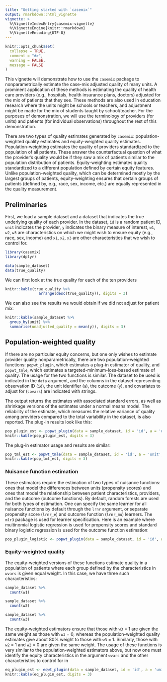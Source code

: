 ```yaml
---
title: "Getting started with `casemix`"
output: rmarkdown::html_vignette
vignette: >
  %\VignetteIndexEntry{casemix-vignette}
  %\VignetteEngine{knitr::rmarkdown}
  %\VignetteEncoding{UTF-8}
---
```


```r
knitr::opts_chunk$set(
  collapse = TRUE,
  comment = "#>",
  warning = FALSE,
  message = FALSE
)
```

This vignette will demonstrate how to use the `casemix` package to nonparametrically estimate the case-mix adjusted quality of many units. A prominent application of these methods is estimating the quality of health care providers (e.g., hospitals, health insurance plans, doctors) adjusted for the mix of patients that they see. These methods are also used in education research where the units might be schools or teachers, and adjustment might be made for the mix of students taught by school/teacher. For the purposes of demonstration, we will use the terminology of providers (for units) and patients (for individual observations) throughout the rest of this demonstration.

There are two types of quality estimates generated by `casemix`: population-weighted quality estimates and equity-weighted quality estimates. Population-weighting estimates the quality of providers standardized to the population of all patients. These answer the counterfactual question of what the provider's quality would be if they saw a mix of patients similar to the population distribution of patients. Equity-weighting estimates quality standardized to a different population defined by certain equity features. Unlike population-weighted quality, which can be determined mostly by the largest groups of patients, equity-weighting ensures that certain groups of patients (defined by, e.g., race, sex, income, etc.) are equally represented in the quality measurement. 

## Preliminaries

First, we load a sample dataset and a dataset that indicates the true underlying quality of each provider. In the dataset, `id` is a random patient ID, `unit` indicates the provider, `y` indicates the binary measure of interest, `w1`, `w2`, `w3` are characteristics on which we might wish to ensure equity (e.g., race, sex, income) and `x1`, `x2`, `x3` are other characteristics that we wish to control for.

```r
library(casemix)
library(dplyr)

data(sample_dataset)
data(true_quality)
```

We can first look at the true quality for each of the ten providers

```r
knitr::kable(true_quality %>%
               arrange(desc(true_quality)), digits = 3)
```

We can also see the results we would obtain if we did not adjust for patient mix:

```r
knitr::kable(sample_dataset %>%
  group_by(unit) %>%
  summarise(unadjusted_quality = mean(y)), digits = 3)
```

## Population-weighted quality

If there are no particular equity concerns, but one only wishes to estimate provider quality nonparametrically, there are two population-weighted functions: `popwt_plugin`, which estimates a plug-in estimator of quality, and `popwt_tmle`, which estimates a targeted-minimum-loss-based estimate of quality. The usage for the two functions is similar. The dataset to be used is indicated in the `data` argument, and the columns in the dataset representing observation ID (`id`), the unit identifier (`a`), the outcome (`y`), and covariates to adjust for (`covars`) are indicated with strings.

The output returns the estimates with associated standard errors, as well as shrinkage versions of the estimates under a normal means model. The reliability of the estimate, which measures the relative variance of quality among providers compared to the total variability in the dataset, is also reported. The plug-in results look like this:

```r
pop_plugin_est <- popwt_plugin(data = sample_dataset, id = 'id', a = 'unit', y = 'y', covars = c('w1', 'w2', 'w3', 'x1', 'x2', 'x3'))
knitr::kable(pop_plugin_est, digits = 3)
```

The plug-in estimator usage and results are similar:

```r
pop_tml_est <- popwt_tmle(data = sample_dataset, id = 'id', a = 'unit', y = 'y', covars = c('w1', 'w2', 'w3', 'x1', 'x2', 'x3'))
knitr::kable(pop_tml_est, digits = 3)
```

### Nuisance function estimation 

These estimators require the estimation of two types of nuisance functions: ones that model the differences between units (propensity scores) and ones that model the relationship between patient characteristics, providers, and the outcome (outcome functions). By default, random forests are used for both types of estimation. One can specify the same learner for all nuisance functions by default through the `lrnr` argument, or separate propensity score (`lrnr_e`) and outcome function (`lrnr_mu`) learners. The `mlr3` package is used for learner specification. Here is an example where multinomial logistic regression is used for propensity scores and standard binary logistic regression is used for the outcome function estimation:

```r
pop_plugin_logistic <- popwt_plugin(data = sample_dataset, id = 'id', a = 'unit', y = 'y', covars = c('w1', 'w2', 'w3', 'x1', 'x2', 'x3'), lrnr_e = mlr3::lrn('classif.multinom'), lrnr_mu = mlr3::lrn('classif.log_reg'))
```

### Equity-weighted quality

The equity-weighted versions of these functions estimate quality in a population of patients where each group defined by the characteristics in `wvars` is given equal weight. In this case, we have three such characteristics:

```r
sample_dataset %>%
  count(w1)

sample_dataset %>%
  count(w2)

sample_dataset %>%
  count(w3)
```

The equity-weighted estimators ensure that those with `w3` = 1 are given the same weight as those with `w3` = 0, whereas the population-weighted quality estimates give about 80% weight to those with `w3` = 1. Similarly, those with `w2` = 1 and `w2` = 0 are given the same weight. The usage of these functions is very similar to the population-weighted estimators above, but now one must identify the equity characteristics in the argument `wvars` and the other characteristics to control for in 

```r
eq_plugin_est <- eqwt_plugin(data = sample_dataset, id = 'id', a = 'unit', y = 'y', wvars = c('w1', 'w2', 'w3'), zvars = c('x1', 'x2', 'x3'))
knitr::kable(eq_plugin_est, digits = 3)
```

